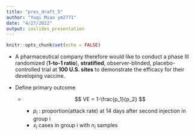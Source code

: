 ```yaml
---
title: "pres_draft_5"
author: "Yuqi Miao ym2771"
date: "4/27/2022"
output: ioslides_presentation
---
```


```r
knitr::opts_chunk$set(echo = FALSE)
```


* A pharmaceutical company therefore would like to conduct a phase III randomized (**1-to-1 ratio**), **stratified**, observer-blinded, placebo-controlled trial at **100 U.S. sites** to demonstrate the efficacy for their developing vaccine. 

* Define primary outcome

  * $$
    VE = 1-\frac{p_1}{p_2}
    $$

    * $p_i$ : proportion(attack rate) at 14 days after second injection in group i
    * $x_i$ cases in group i with $n_i$ samples


